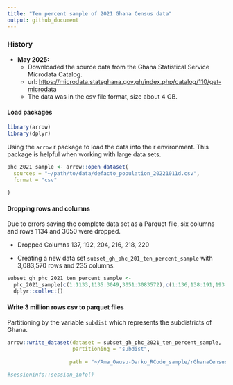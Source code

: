 ```yaml
---
title: "Ten percent sample of 2021 Ghana Census data"
output: github_document
---
```


### History

-   **May 2025:**
    -   Downloaded the source data from the Ghana Statistical Service Microdata Catalog.
    -   url: <https://microdata.statsghana.gov.gh/index.php/catalog/110/get-microdata>
    -   The data was in the csv file format, size about 4 GB.

#### Load packages

```r
library(arrow)
library(dplyr)
```

Using the `arrow` r package to load the data into the r environment. This package is helpful when working with large data sets.

```r

 
phc_2021_sample <- arrow::open_dataset(
  sources = "~/path/to/data/defacto_population_20221011d.csv", 
  format = "csv"
 
)

```

#### Dropping rows and columns

Due to errors saving the complete data set as a Parquet file, six columns and rows 1134 and 3050 were dropped.

-   Dropped Columns 137, 192, 204, 216, 218, 220

-   Creating a new data set `subset_gh_phc_201_ten_percent_sample` with 3,083,570 rows and 235 columns.

```r

subset_gh_phc_2021_ten_percent_sample <-
  phc_2021_sample[c(1:1133,1135:3049,3051:3083572),c(1:136,138:191,193:203,205:215,217, 219,221:241)]  |>
  dplyr::collect()
```

#### Write 3 million rows csv to parquet files

Partitioning by the variable `subdist` which represents the subdistricts of Ghana.

```r

arrow::write_dataset(dataset = subset_gh_phc_2021_ten_percent_sample,
                     partitioning = "subdist",
 
                    path = "~/Ama_Owusu-Darko_RCode_sample/rGhanaCensus/data/subset_gh_phc_2021_ten_percent_sample_parquet_file")

#sessioninfo::session_info()

 
```
